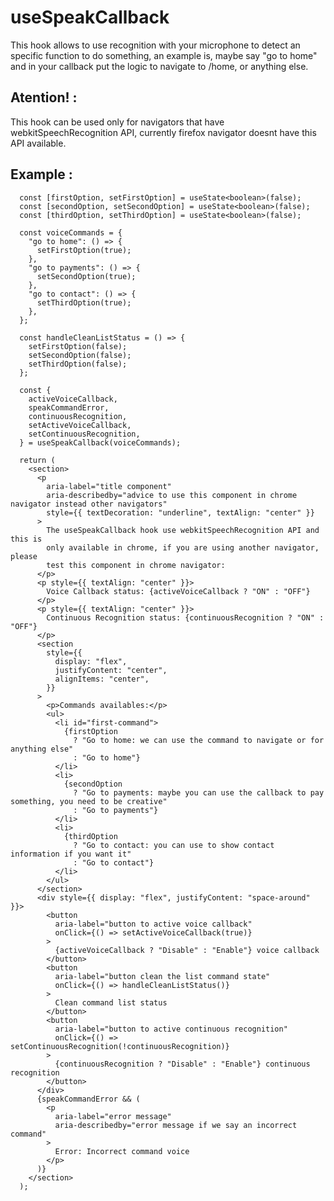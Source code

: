 
<Meta of={SpeakCallback} />

# **useSpeakCallback**

This hook allows to use recognition with your microphone to detect an specific function to do something, an example is, maybe say "go to home" and in your callback put the logic to navigate to /home, or anything else.

## **Atention!** :

This hook can be used only for navigators that have webkitSpeechRecognition API, currently firefox navigator doesnt have this API available.

## **Example** :

```tsx
  const [firstOption, setFirstOption] = useState<boolean>(false);
  const [secondOption, setSecondOption] = useState<boolean>(false);
  const [thirdOption, setThirdOption] = useState<boolean>(false);

  const voiceCommands = {
    "go to home": () => {
      setFirstOption(true);
    },
    "go to payments": () => {
      setSecondOption(true);
    },
    "go to contact": () => {
      setThirdOption(true);
    },
  };

  const handleCleanListStatus = () => {
    setFirstOption(false);
    setSecondOption(false);
    setThirdOption(false);
  };

  const {
    activeVoiceCallback,
    speakCommandError,
    continuousRecognition,
    setActiveVoiceCallback,
    setContinuousRecognition,
  } = useSpeakCallback(voiceCommands);

  return (
    <section>
      <p
        aria-label="title component"
        aria-describedby="advice to use this component in chrome navigator instead other navigators"
        style={{ textDecoration: "underline", textAlign: "center" }}
      >
        The useSpeakCallback hook use webkitSpeechRecognition API and this is
        only available in chrome, if you are using another navigator, please
        test this component in chrome navigator:
      </p>
      <p style={{ textAlign: "center" }}>
        Voice Callback status: {activeVoiceCallback ? "ON" : "OFF"}
      </p>
      <p style={{ textAlign: "center" }}>
        Continuous Recognition status: {continuousRecognition ? "ON" : "OFF"}
      </p>
      <section
        style={{
          display: "flex",
          justifyContent: "center",
          alignItems: "center",
        }}
      >
        <p>Commands availables:</p>
        <ul>
          <li id="first-command">
            {firstOption
              ? "Go to home: we can use the command to navigate or for anything else"
              : "Go to home"}
          </li>
          <li>
            {secondOption
              ? "Go to payments: maybe you can use the callback to pay something, you need to be creative"
              : "Go to payments"}
          </li>
          <li>
            {thirdOption
              ? "Go to contact: you can use to show contact information if you want it"
              : "Go to contact"}
          </li>
        </ul>
      </section>
      <div style={{ display: "flex", justifyContent: "space-around" }}>
        <button
          aria-label="button to active voice callback"
          onClick={() => setActiveVoiceCallback(true)}
        >
          {activeVoiceCallback ? "Disable" : "Enable"} voice callback
        </button>
        <button
          aria-label="button clean the list command state"
          onClick={() => handleCleanListStatus()}
        >
          Clean command list status
        </button>
        <button
          aria-label="button to active continuous recognition"
          onClick={() => setContinuousRecognition(!continuousRecognition)}
        >
          {continuousRecognition ? "Disable" : "Enable"} continuous recognition
        </button>
      </div>
      {speakCommandError && (
        <p
          aria-label="error message"
          aria-describedby="error message if we say an incorrect command"
        >
          Error: Incorrect command voice
        </p>
      )}
    </section>
  );
```